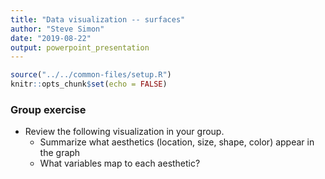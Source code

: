 ```yaml
---
title: "Data visualization -- surfaces"
author: "Steve Simon"
date: "2019-08-22"
output: powerpoint_presentation
---
```


```r
source("../../common-files/setup.R")
knitr::opts_chunk$set(echo = FALSE)
```

### Group exercise

+ Review the following visualization in your group.
  + Summarize what aesthetics (location, size, shape, color) appear in the graph
  + What variables map to each aesthetic?